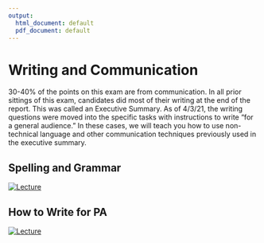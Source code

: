 ```yaml
---
output:
  html_document: default
  pdf_document: default
---
```


# Writing and Communication

30-40% of the points on this exam are from communication. In all prior sittings of this exam, candidates did most of their writing at the end of the report. This was called an Executive Summary. As of 4/3/21, the writing questions were moved into the specific tasks with instructions to write “for a general audience.” In these cases, we will teach you how to use non-technical language and other communication techniques previously used in the executive summary.

## Spelling and Grammar

[![Lecture](images/lesson-writing.PNG)](https://exampa.net/)

## How to Write for PA

[![Lecture](images/lesson-executive-summary.PNG)](https://exampa.net/)




